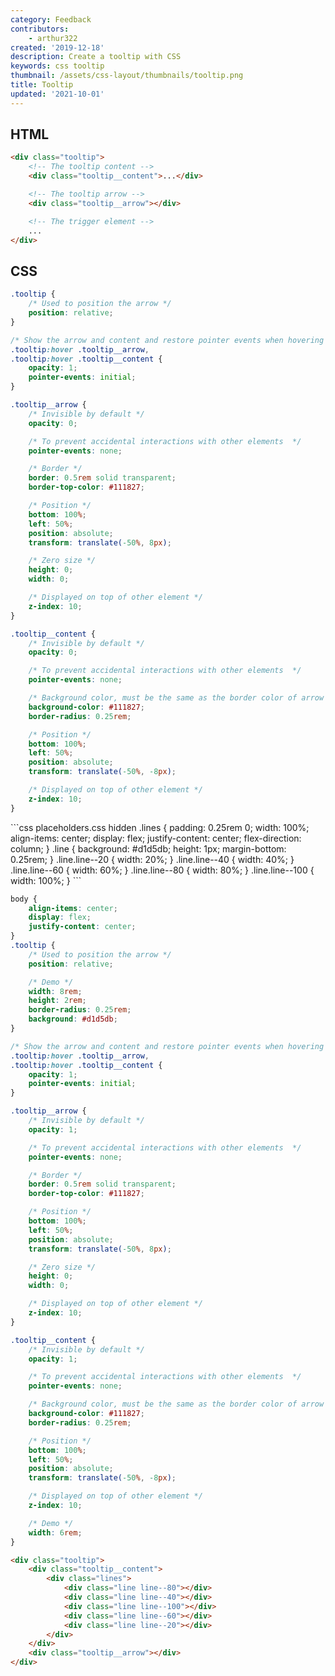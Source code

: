 ```yaml
---
category: Feedback
contributors:
    - arthur322
created: '2019-12-18'
description: Create a tooltip with CSS
keywords: css tooltip
thumbnail: /assets/css-layout/thumbnails/tooltip.png
title: Tooltip
updated: '2021-10-01'
---
```


## HTML

```html index.html
<div class="tooltip">
    <!-- The tooltip content -->
    <div class="tooltip__content">...</div>

    <!-- The tooltip arrow -->
    <div class="tooltip__arrow"></div>

    <!-- The trigger element -->
    ...
</div>
```

## CSS

```css styles.css
.tooltip {
    /* Used to position the arrow */
    position: relative;
}

/* Show the arrow and content and restore pointer events when hovering the trigger element */
.tooltip:hover .tooltip__arrow,
.tooltip:hover .tooltip__content {
    opacity: 1;
    pointer-events: initial;
}

.tooltip__arrow {
    /* Invisible by default */
    opacity: 0;

    /* To prevent accidental interactions with other elements  */
    pointer-events: none;

    /* Border */
    border: 0.5rem solid transparent;
    border-top-color: #111827;

    /* Position */
    bottom: 100%;
    left: 50%;
    position: absolute;
    transform: translate(-50%, 8px);

    /* Zero size */
    height: 0;
    width: 0;

    /* Displayed on top of other element */
    z-index: 10;
}

.tooltip__content {
    /* Invisible by default */
    opacity: 0;

    /* To prevent accidental interactions with other elements  */
    pointer-events: none;

    /* Background color, must be the same as the border color of arrow */
    background-color: #111827;
    border-radius: 0.25rem;

    /* Position */
    bottom: 100%;
    left: 50%;
    position: absolute;
    transform: translate(-50%, -8px);

    /* Displayed on top of other element */
    z-index: 10;
}
```

<Playground>
```css placeholders.css hidden
.lines {
    padding: 0.25rem 0;
    width: 100%;
    align-items: center;
    display: flex;
    justify-content: center;
    flex-direction: column;
}
.line {
    background: #d1d5db;
    height: 1px;
    margin-bottom: 0.25rem;
}
.line.line--20 {
    width: 20%;
}
.line.line--40 {
    width: 40%;
}
.line.line--60 {
    width: 60%;
}
.line.line--80 {
    width: 80%;
}
.line.line--100 {
    width: 100%;
}
```

```css styles.css hidden
body {
    align-items: center;
    display: flex;
    justify-content: center;
}
.tooltip {
    /* Used to position the arrow */
    position: relative;

    /* Demo */
    width: 8rem;
    height: 2rem;
    border-radius: 0.25rem;
    background: #d1d5db;
}

/* Show the arrow and content and restore pointer events when hovering the trigger element */
.tooltip:hover .tooltip__arrow,
.tooltip:hover .tooltip__content {
    opacity: 1;
    pointer-events: initial;
}

.tooltip__arrow {
    /* Invisible by default */
    opacity: 1;

    /* To prevent accidental interactions with other elements  */
    pointer-events: none;

    /* Border */
    border: 0.5rem solid transparent;
    border-top-color: #111827;

    /* Position */
    bottom: 100%;
    left: 50%;
    position: absolute;
    transform: translate(-50%, 8px);

    /* Zero size */
    height: 0;
    width: 0;

    /* Displayed on top of other element */
    z-index: 10;
}

.tooltip__content {
    /* Invisible by default */
    opacity: 1;

    /* To prevent accidental interactions with other elements  */
    pointer-events: none;

    /* Background color, must be the same as the border color of arrow */
    background-color: #111827;
    border-radius: 0.25rem;

    /* Position */
    bottom: 100%;
    left: 50%;
    position: absolute;
    transform: translate(-50%, -8px);

    /* Displayed on top of other element */
    z-index: 10;

    /* Demo */
    width: 6rem;
}
```

```html index.html hidden
<div class="tooltip">
    <div class="tooltip__content">
        <div class="lines">
            <div class="line line--80"></div>
            <div class="line line--40"></div>
            <div class="line line--100"></div>
            <div class="line line--60"></div>
            <div class="line line--20"></div>
        </div>
    </div>
    <div class="tooltip__arrow"></div>
</div>
```
</Playground>

